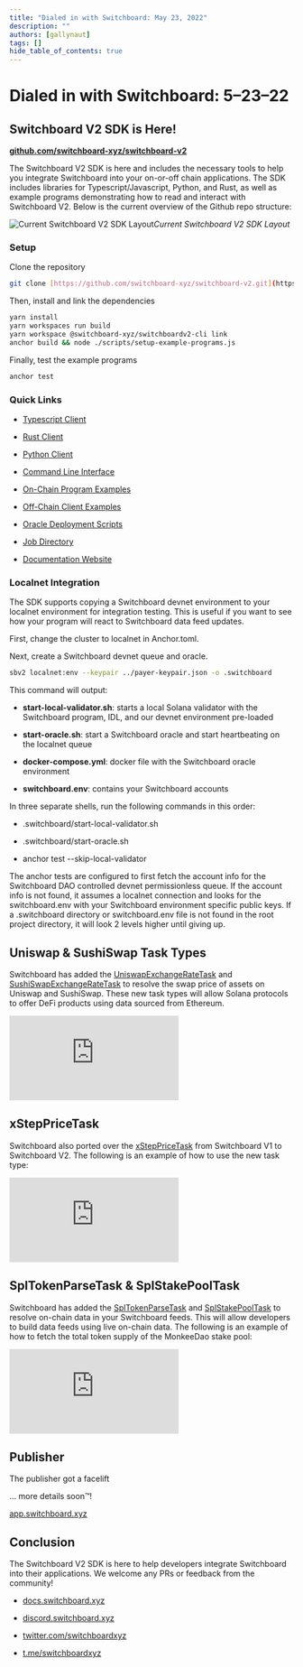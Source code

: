 ```yaml
---
title: "Dialed in with Switchboard: May 23, 2022"
description: ""
authors: [gallynaut]
tags: []
hide_table_of_contents: true
---
```


# Dialed in with Switchboard: 5–23–22

## Switchboard V2 SDK is Here!

[**github.com/switchboard-xyz/switchboard-v2**](https://github.com/switchboard-xyz/switchboard-v2)

The Switchboard V2 SDK is here and includes the necessary tools to help you
integrate Switchboard into your on-or-off chain applications. The SDK includes
libraries for Typescript/Javascript, Python, and Rust, as well as example
programs demonstrating how to read and interact with Switchboard V2. Below is
the current overview of the Github repo structure:

![Current Switchboard V2 SDK Layout](https://cdn-images-1.medium.com/max/2000/0*8ZTLoxVoz8Lgfhdc)_Current
Switchboard V2 SDK Layout_

### Setup

Clone the repository

```bash
git clone [https://github.com/switchboard-xyz/switchboard-v2.git](https://github.com/switchboard-xyz/switchboard-v2.git) && cd switchboard-v2
```

Then, install and link the dependencies

```bash
yarn install
yarn workspaces run build
yarn workspace @switchboard-xyz/switchboardv2-cli link
anchor build && node ./scripts/setup-example-programs.js
```

Finally, test the example programs

```bash
anchor test
```

### Quick Links

- [Typescript Client](https://github.com/switchboard-xyz/switchboard-v2/tree/main/libraries/ts)

- [Rust Client](https://github.com/switchboard-xyz/switchboard-v2/tree/main/libraries/rs)

- [Python Client](https://github.com/switchboard-xyz/switchboard-v2/tree/main/libraries/py)

- [Command Line Interface](https://github.com/switchboard-xyz/switchboard-v2/tree/main/cli)

- [On-Chain Program Examples](https://github.com/switchboard-xyz/switchboard-v2/tree/main/programs)

- [Off-Chain Client Examples](https://github.com/switchboard-xyz/switchboard-v2/tree/main/packages)

- [Oracle Deployment Scripts](https://github.com/switchboard-xyz/switchboard-v2/tree/main/oracles)

- [Job Directory](https://github.com/switchboard-xyz/switchboard-v2/tree/main/directory)

- [Documentation Website](https://docs.switchboard.xyz/introduction)

### Localnet Integration

The SDK supports copying a Switchboard devnet environment to your localnet
environment for integration testing. This is useful if you want to see how your
program will react to Switchboard data feed updates.

First, change the cluster to localnet in Anchor.toml.

Next, create a Switchboard devnet queue and oracle.

```bash
sbv2 localnet:env --keypair ../payer-keypair.json -o .switchboard
```

This command will output:

- **start-local-validator.sh**: starts a local Solana validator with the
  Switchboard program, IDL, and our devnet environment pre-loaded

- **start-oracle.sh**: start a Switchboard oracle and start heartbeating on the
  localnet queue

- **docker-compose.yml**: docker file with the Switchboard oracle environment

- **switchboard.env**: contains your Switchboard accounts

In three separate shells, run the following commands in this order:

- .switchboard/start-local-validator.sh

- .switchboard/start-oracle.sh

- anchor test --skip-local-validator

The anchor tests are configured to first fetch the account info for the
Switchboard DAO controlled devnet permissionless queue. If the account info is
not found, it assumes a localnet connection and looks for the switchboard.env
with your Switchboard environment specific public keys. If a .switchboard
directory or switchboard.env file is not found in the root project directory, it
will look 2 levels higher until giving up.

## Uniswap & SushiSwap Task Types

Switchboard has added the
[UniswapExchangeRateTask](https://docs.switchboard.xyz/api/tasks#uniswapexchangeratetask)
and
[SushiSwapExchangeRateTask](https://docs.switchboard.xyz/api/tasks#sushiswapexchangeratetask)
to resolve the swap price of assets on Uniswap and SushiSwap. These new task
types will allow Solana protocols to offer DeFi products using data sourced from
Ethereum.

<iframe src="https://medium.com/media/0d02ad6777d181dd0e633aa245a4761d" frameborder="0"></iframe>

## xStepPriceTask

Switchboard also ported over the [xStepPriceTask](http://xsteppricetask) from
Switchboard V1 to Switchboard V2. The following is an example of how to use the
new task type:

<iframe src="https://medium.com/media/df6602bca382c16a430fcb92a649a4bd" frameborder="0"></iframe>

## SplTokenParseTask & SplStakePoolTask

Switchboard has added the
[SplTokenParseTask](https://gist.github.com/gallynaut/1414b538090e29fe598ef4186445de0d)
and [SplStakePoolTask](https://docs.switchboard.xyz/api/tasks#splstakepooltask)
to resolve on-chain data in your Switchboard feeds. This will allow developers
to build data feeds using live on-chain data. The following is an example of how
to fetch the total token supply of the MonkeeDao stake pool:

<iframe src="https://medium.com/media/d2e9490116b013c01959be8bf47c99bb" frameborder="0"></iframe>

## Publisher

The publisher got a facelift

… more details soon™!

[app.switchboard.xyz](https://app.switchboard.xyz/)

## Conclusion

The Switchboard V2 SDK is here to help developers integrate Switchboard into
their applications. We welcome any PRs or feedback from the community!

- [docs.switchboard.xyz](https://docs.switchboard.xyz/)

- [discord.switchboard.xyz](http://discord.switchboard.xyz/)

- [twitter.com/switchboardxyz](https://twitter.com/switchboardxyz)

- [t.me/switchboardxyz](https://t.me/switchboardxyz)

